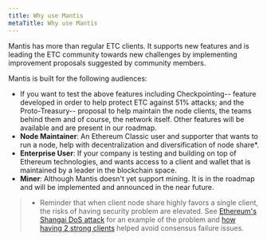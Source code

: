 ```yaml
---
title: Why use Mantis
metaTitle: Why use Mantis
---
```


Mantis has more than regular ETC clients. It supports new features and is leading the ETC community towards new challenges by implementing improvement proposals suggested by community members.

Mantis is built for the following audiences:

  - If you want to test the above features including Checkpointing-- feature developed in order to help protect ETC against 51% attacks; and the Proto-Treasury-- proposal to help maintain the node clients, the teams behind them and of course, the network itself. Other features will be available and are present in our roadmap.
  - **Node Maintainer**: An Ethereum Classic user and supporter that wants to run a node, help with decentralization and diversification of node share*.
  - **Enterprise User**: If your company is testing and building on top of Ethereum technologies, and wants access to a client and wallet that is maintained by a leader in the blockchain space.
  - **Miner**: Although Mantis doesn't yet support mining. It is in the roadmap and will be implemented and announced in the near future.

> * Reminder that when client node share highly favors a single client, the risks of having security problem are elevated. See [Ethereum's Shangai DoS attack](https://ro.ecu.edu.au/cgi/viewcontent.cgi?article=1219&context=ism) for an example of the problem and [how having 2 strong clients](https://blog.ethereum.org/2016/09/22/ethereum-network-currently-undergoing-dos-attack/) helped avoid consensus failure issues.
